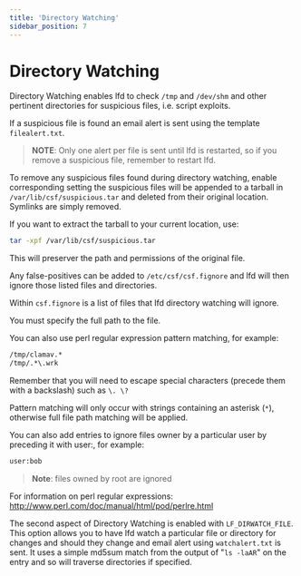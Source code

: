 ```yaml
---
title: 'Directory Watching'
sidebar_position: 7
---
```


# Directory Watching

Directory Watching enables lfd to check `/tmp` and `/dev/shm` and other pertinent directories for suspicious files, i.e. script exploits.

If a suspicious file is found an email alert is sent using the template `filealert.txt`.

> **NOTE**: Only one alert per file is sent until lfd is restarted, so if you remove a suspicious file, remember to restart lfd.

To remove any suspicious files found during directory watching, enable corresponding setting the suspicious files will be appended to a tarball in `/var/lib/csf/suspicious.tar` and deleted from their original location. Symlinks are simply removed.

If you want to extract the tarball to your current location, use:

```bash
tar -xpf /var/lib/csf/suspicious.tar
```

This will preserver the path and permissions of the original file.

Any false-positives can be added to `/etc/csf/csf.fignore` and lfd will then ignore those listed files and directories.

Within `csf.fignore` is a list of files that lfd directory watching will ignore.

You must specify the full path to the file.

You can also use perl regular expression pattern matching, for example:
```bash
/tmp/clamav.*
/tmp/.*\.wrk
```

Remember that you will need to escape special characters (precede them with a backslash) such as `\. \?`

Pattern matching will only occur with strings containing an asterisk (`*`), otherwise full file path matching will be applied.

You can also add entries to ignore files owner by a particular user by  preceding it with user:, for example:
```bash
user:bob
```


> **Note**: files owned by root are ignored

For information on perl regular expressions: http://www.perl.com/doc/manual/html/pod/perlre.html

The second aspect of Directory Watching is enabled with `LF_DIRWATCH_FILE`. This option allows you to have lfd watch a particular file or directory for changes and should they change and email alert using `watchalert.txt` is sent. It uses a simple md5sum match from the output of "`ls -laAR`" on the entry and so will traverse directories if specified.
